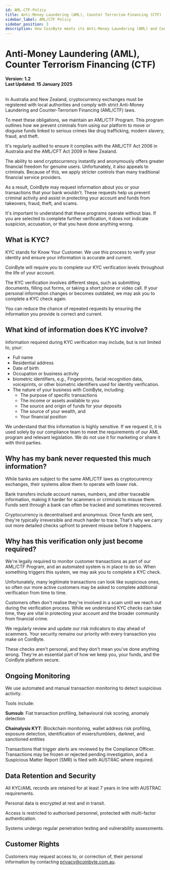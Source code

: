 ```yaml
---
id: AML-CTF-Policy
title: Anti-Money Laundering (AML), Counter Terrorism Financing (CTF)
sidebar_label: AML/CTF Policy
sidebar_position: 3
description: How CoinByte meets its Anti-Money Laundering (AML) and Counter-Terrorism Financing (CTF) obligations.
---
```



# Anti-Money Laundering (AML), Counter Terrorism Financing (CTF)

<strong>Version: 1.2</strong>
<br/><strong>Last Updated: 15 January 2025</strong><br/>
<br/>

In Australia and New Zealand, cryptocurrency exchanges must be registered with local authorities and comply with strict Anti-Money Laundering and Counter-Terrorism Financing (AML/CTF) laws.

To meet these obligations, we maintain an AML/CTF Program. This program outlines how we prevent criminals from using our platform to move or disguise funds linked to serious crimes like drug trafficking, modern slavery, fraud, and theft.

It's regularly audited to ensure it complies with the AML/CTF Act 2006 in Australia and the AML/CFT Act 2009 in New Zealand.

The ability to send cryptocurrency instantly and anonymously offers greater financial freedom for genuine users. Unfortunately, it also appeals to criminals. Because of this, we apply stricter controls than many traditional financial service providers.

As a result, CoinByte may request information about you or your transactions that your bank wouldn't. These requests help us prevent criminal activity and assist in protecting your account and funds from takeovers, fraud, theft, and scams.

It's important to understand that these programs operate without bias. If you are selected to complete further verification, it does not indicate suspicion, accusation, or that you have done anything wrong.

## What is KYC?

KYC stands for Know Your Customer. We use this process to verify your identity and ensure your information is accurate and current.

CoinByte will require you to complete our KYC verification levels throughout the life of your account.

The KYC verification involves different steps, such as submitting documents, filling out forms, or taking a short phone or video call. If your personal information changes or becomes outdated, we may ask you to complete a KYC check again.

You can reduce the chance of repeated requests by ensuring the information you provide is correct and current.

## What kind of information does KYC involve?

Information required during KYC verification may include, but is not limited to, your:

- Full name  
- Residential address  
- Date of birth  
- Occupation or business activity
- biometric identifiers, e.g., Fingerprints, facial recognition data, voiceprints, or other biometric identifiers used for identity verification.
- The nature of your business with CoinByte, including:
  - The purpose of specific transactions  
  - The income or assets available to you  
  - The source and origin of funds for your deposits  
  - The source of your wealth, and  
  - Your financial position  

We understand that this information is highly sensitive. If we request it, it is used solely by our compliance team to meet the requirements of our AML program and relevant legislation. We do not use it for marketing or share it with third parties.

## Why has my bank never requested this much information?

While banks are subject to the same AML/CTF laws as cryptocurrency exchanges, their systems allow them to operate with lower risk.

Bank transfers include account names, numbers, and other traceable information, making it harder for scammers or criminals to misuse them. Funds sent through a bank can often be tracked and sometimes recovered.

Cryptocurrency is decentralised and anonymous. Once funds are sent, they're typically irreversible and much harder to trace. That's why we carry out more detailed checks upfront to prevent misuse before it happens.

## Why has this verification only just become required?

We're legally required to monitor customer transactions as part of our AML/CTF Program, and an automated system is in place to do so. When something triggers this system, we may ask you to complete a KYC check.

Unfortunately, many legitimate transactions can look like suspicious ones, so often our more active customers may be asked to complete additional verification from time to time.

Customers often don't realise they're involved in a scam until we reach out during the verification process. While we understand KYC checks can take time, they are vital in protecting your account and the broader community from financial crime.

We regularly review and update our risk indicators to stay ahead of scammers. Your security remains our priority with every transaction you make on CoinByte.

These checks aren't personal, and they don't mean you've done anything wrong. They're an essential part of how we keep you, your funds, and the CoinByte platform secure.

## Ongoing Monitoring

We use automated and manual transaction monitoring to detect suspicious activity.

Tools include:

<strong>Sumsub</strong>: Fiat transaction profiling, behavioural risk scoring, anomaly detection

<strong>Chainalysis KYT</strong>: Blockchain monitoring, wallet address risk profiling, exposure detection, identification of mixers/tumblers, darknet, and sanctioned entities

Transactions that trigger alerts are reviewed by the Compliance Officer. Transactions may be frozen or rejected pending investigation, and a Suspicious Matter Report (SMR) is filed with AUSTRAC where required.

## Data Retention and Security

All KYC/AML records are retained for at least 7 years in line with AUSTRAC requirements.

Personal data is encrypted at rest and in transit.

Access is restricted to authorised personnel, protected with multi-factor authentication.

Systems undergo regular penetration testing and vulnerability assessments.

## Customer Rights

Customers may request access to, or correction of, their personal information by contacting <a herf="mailto:privacy@coinbyte.com.au">privacy@coinbyte.com.au</a>.

<RelatedArticles category="legal" />
